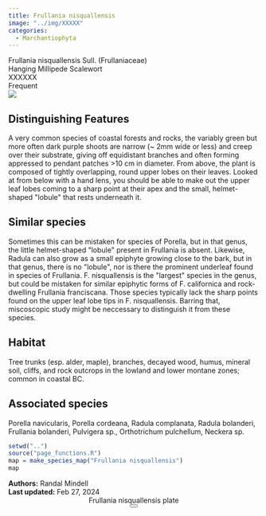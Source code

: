 ```yaml
---
title: Frullania nisquallensis
image: "../img/XXXXX"
categories:
  - Marchantiophyta
---
```


<div class="info-panel">
 <div class="info-top">
  <div class="taxon-scientific"><span class="taxon-name">Frullania nisquallensis</span> <span class="taxon-authority">Sull.</span> <span class="taxon-family">(Frullaniaceae)</span></div>
  <div class="taxon-common">Hanging Millipede Scalewort</div>
 </div>
 <div class="info-bottom">
  <div class="taxon-qnd">XXXXXX</div>
  <div class="taxon-abundance">Frequent</div>
 </div>
</div>
<div class="imerss-content-frame">
 <div class="imerss-image-header">
  <div class="imerss-image-holder imerss-column-left" data-toggle="tooltip" style="background-image: url(../img/XXXXX)" title="XXXXX">
  </div>

  <div class="imerss-image-holder imerss-column-right" data-toggle="tooltip" style="background-image: url(../img/XXXXX)" title="XXXXX">
  </div>
 
 </div>
 <div class="imerss-content-lower">
  <div class="imerss-column-left">
  <div class="tab-microscope" data-micromodal-trigger="modal-plate">
  <img src="../img/bryo guide microscope.png"/>
  </div>

<h2>Distinguishing Features</h2>

A very common species of coastal forests and rocks, the variably green but more often dark purple shoots are narrow (~ 2mm wide or less) and creep over their substrate, giving off equidistant branches and often forming appressed to pendant patches &gt;10 cm in diameter. From above, the plant is composed of tightly overlapping, round upper lobes on their leaves. Looked at from below with a hand lens, you should be able to make out the upper leaf lobes coming to a sharp point at their apex and the small, helmet-shaped &quot;lobule&quot; that rests underneath it. 

<h2>Similar species</h2>

Sometimes this can be mistaken for species of Porella, but in that genus, the little helmet-shaped &quot;lobule&quot; present in Frullania is absent. Likewise, Radula can also grow as a small epiphyte growing close to the bark, but in that genus, there is no &quot;lobule&quot;, nor is there the prominent underleaf found in species of Frullania. F. nisquallensis is the &quot;largest&quot; species in the genus, but could be mistaken for similar epiphytic forms of F. californica and rock-dwelling Frullania franciscana. Those species typically lack the sharp points found on the upper leaf lobe tips in F. nisquallensis. Barring that, miscoscopic study might be neccessary to distinguish it from these species. 

<h2>Habitat</h2>

Tree trunks (esp. alder, maple), branches, decayed wood, humus, mineral soil, cliffs, and rock outcrops in the lowland and lower montane zones; common in coastal BC.

<h2>Associated species</h2>

Porella navicularis, Porella cordeana, Radula complanata, Radula bolanderi, Frullania bolanderi, Pulvigera sp., Orthotrichum pulchellum, Neckera sp. 
</div>

<div class="imerss-column-right">

<div class="imerss-image-holder imerss-column-right" data-toggle="tooltip" style="background-image: url(../img/XXXXX)" title="XXXXX">
</div>

<div class="imerss-map-holder">
```r
setwd("..")
source("page_functions.R")
map = make_species_map("Frullania nisquallensis")
map
```
</div>

</div>

</div>
</div>

<div class="taxon-footer">
 <div class="taxon-authors"><b>Authors:</b> <span>Randal Mindell</span></div>
 <div class="taxon-update"><b>Last updated:</b> <span>Feb 27, 2024</span></div>
</div>

<div class="modal micromodal-slide" id="modal-plate" aria-hidden="true">
 <div class="modal__overlay" tabindex="-1" data-micromodal-close>
  <div class="modal__container" role="dialog" aria-modal="true" aria-labelledby="modal-plate-title" >
   <header class="modal__header">
   <div class="modal__title" id="modal-plate-title">
  Frullania nisquallensis plate
   </div>
   <button class="modal__close" aria-label="Close" data-micromodal-close></button>
   </header>
  <div class="modal__content" id="modal-plate-content">
   <div class="imerss-image-holder" data-toggle="tooltip" style="background-image: url(../img/XXXXX)" title="XXXXX">
  </div>
  </div>
  </div>
 </div>
</div>

<script src="../js/micromodal.min.js"></script>
<link href="../css/style-taxon.css" rel="stylesheet">
<link href="../css/micromodal.css" rel="stylesheet">

<script>
MicroModal.init();
</script>

